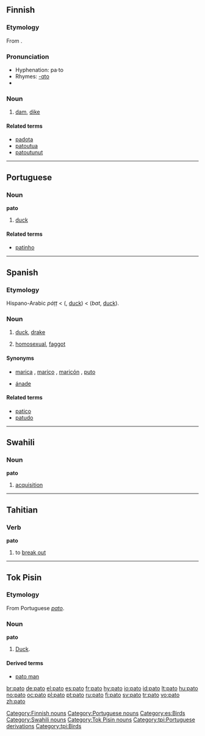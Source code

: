 {{see|pāto}}
==Finnish==

===Etymology===
From {{proto|Finno-Ugric|paδɜ|lang=fi}}.

===Pronunciation===
* Hyphenation: pa·to
* Rhymes: [[Rhymes:Finnish:-ɑto|-ɑto]]
* {{IPA|lang=fi|[ˈpɑto]}}

===Noun===
{{fi-noun|pa|type=mato}}

# [[dam]], [[dike]]

====Related terms====
* [[padota]]
* [[patoutua]]
* [[patoutunut]]

[[Category:Finnish nouns]]

----

==Portuguese==

===Noun===
'''pato''' {{m}}

# [[duck]]

====Related terms====
* [[patinho]]

[[Category:Portuguese nouns]]

----

==Spanish==

===Etymology===
Hispano-Arabic ''páṭṭ'' < {{Ar.|es}} {{Arab|[[بط]]}} ({{IPAchar|''baṭṭ''}}, [[duck]]) < {{Pers.|es}} {{fa-Arab|[[بت]]}} (''bat'', [[duck]]).

===Noun===
{{es-noun-mf|f=pata}}

# [[duck]], [[drake]]
# {{vulgar|slang|lang=es}} [[homosexual]], [[faggot]]

====Synonyms====
* {{sense|homosexual}} [[marica]] {{m}}, [[marico]] {{m}}, [[maricón]] {{m}}, [[puto]] {{m}}
* {{sense|duck}} [[ánade]]

====Related terms====
* [[patico]]
* [[patudo]]

[[Category:es:Birds]]

----

==Swahili==

===Noun===
'''pato'''

# [[acquisition]]

[[Category:Swahili nouns]]

----

==Tahitian==

===Verb===
'''pato'''

# to [[break out]]

----
==Tok Pisin==
===Etymology===
From Portuguese ''[[pato#Portuguese|pato]]''.
===Noun===
'''pato'''

# [[duck|Duck]].
====Derived terms====
*[[pato man]]
[[Category:Tok Pisin nouns]]
[[Category:tpi:Portuguese derivations]]
[[Category:tpi:Birds]]

[[br:pato]]
[[de:pato]]
[[el:pato]]
[[es:pato]]
[[fr:pato]]
[[hy:pato]]
[[io:pato]]
[[id:pato]]
[[lt:pato]]
[[hu:pato]]
[[no:pato]]
[[oc:pato]]
[[pl:pato]]
[[pt:pato]]
[[ru:pato]]
[[fi:pato]]
[[sv:pato]]
[[tr:pato]]
[[vo:pato]]
[[zh:pato]]